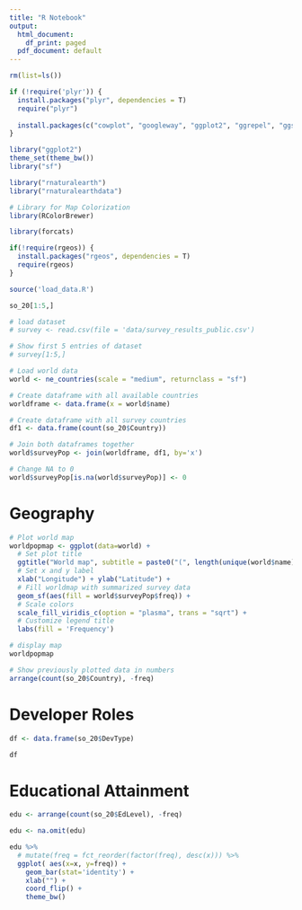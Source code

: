```yaml
---
title: "R Notebook"
output:
  html_document:
    df_print: paged
  pdf_document: default
---
```


```r

rm(list=ls())

if (!require('plyr')) {
  install.packages("plyr", dependencies = T)
  require("plyr")
  
  install.packages(c("cowplot", "googleway", "ggplot2", "ggrepel", "ggspatial", "libwgeom", "sf", "rnaturalearth", "rnaturalearthdata"))
}

library("ggplot2")
theme_set(theme_bw())
library("sf")

library("rnaturalearth")
library("rnaturalearthdata")

# Library for Map Colorization
library(RColorBrewer)

library(forcats)

if(!require(rgeos)) {
  install.packages("rgeos", dependencies = T)
  require(rgeos)
}

```

```r

source('load_data.R')

so_20[1:5,]

# load dataset
# survey <- read.csv(file = 'data/survey_results_public.csv')

# Show first 5 entries of dataset
# survey[1:5,]

```

```r
# Load world data
world <- ne_countries(scale = "medium", returnclass = "sf")

# Create dataframe with all available countries
worldframe <- data.frame(x = world$name)

# Create dataframe with all survey countries
df1 <- data.frame(count(so_20$Country))

# Join both dataframes together
world$surveyPop <- join(worldframe, df1, by='x')

# Change NA to 0
world$surveyPop[is.na(world$surveyPop)] <- 0
```

# Geography

```r
# Plot world map
worldpopmap <- ggplot(data=world) +
  # Set plot title
  ggtitle("World map", subtitle = paste0("(", length(unique(world$name)), " countries)")) +
  # Set x and y label
  xlab("Longitude") + ylab("Latitude") +
  # Fill worldmap with summarized survey data
  geom_sf(aes(fill = world$surveyPop$freq)) +
  # Scale colors
  scale_fill_viridis_c(option = "plasma", trans = "sqrt") +
  # Customize legend title
  labs(fill = 'Frequency')

# display map
worldpopmap

```

```r
# Show previously plotted data in numbers
arrange(count(so_20$Country), -freq)
```

# Developer Roles

```r

df <- data.frame(so_20$DevType)

df

```



# Educational Attainment
```r
edu <- arrange(count(so_20$EdLevel), -freq)

edu <- na.omit(edu)

edu %>%
  # mutate(freq = fct_reorder(factor(freq), desc(x))) %>%
  ggplot( aes(x=x, y=freq)) + 
    geom_bar(stat='identity') +
    xlab("") +
    coord_flip() +
    theme_bw()

```



```r



```








